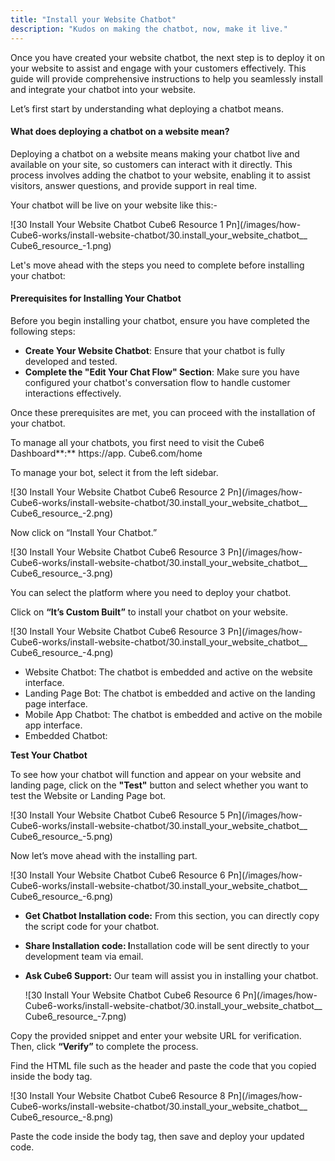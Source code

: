```yaml
---
title: "Install your Website Chatbot"
description: "Kudos on making the chatbot, now, make it live."
---
```


Once you have created your website chatbot, the next step is to deploy it on your website to assist and engage with your customers effectively. This guide will provide comprehensive instructions to help you seamlessly install and integrate your chatbot into your website.

Let’s first start by understanding what deploying a chatbot means.

#### **What does deploying a chatbot on a website mean?**

Deploying a chatbot on a website means making your chatbot live and available on your site, so customers can interact with it directly. This process involves adding the chatbot to your website, enabling it to assist visitors, answer questions, and provide support in real time.

Your chatbot will be live on your website like this:-

![30 Install Your Website Chatbot  Cube6 Resource 1 Pn](/images/how- Cube6-works/install-website-chatbot/30.install_your_website_chatbot__ Cube6_resource_-1.png)

Let's move ahead with the steps you need to complete before installing your chatbot:

#### **Prerequisites for Installing Your Chatbot**

Before you begin installing your chatbot, ensure you have completed the following steps:

- **Create Your Website Chatbot**: Ensure that your chatbot is fully developed and tested.
- **Complete the "Edit Your Chat Flow" Section**: Make sure you have configured your chatbot's conversation flow to handle customer interactions effectively.

Once these prerequisites are met, you can proceed with the installation of your chatbot.

To manage all your chatbots, you first need to visit the  Cube6 Dashboard\*\*:\*\* https://app. Cube6.com/home

To manage your bot, select it from the left sidebar.

![30 Install Your Website Chatbot  Cube6 Resource 2 Pn](/images/how- Cube6-works/install-website-chatbot/30.install_your_website_chatbot__ Cube6_resource_-2.png)

Now click on “Install Your Chatbot.”

![30 Install Your Website Chatbot  Cube6 Resource 3 Pn](/images/how- Cube6-works/install-website-chatbot/30.install_your_website_chatbot__ Cube6_resource_-3.png)

You can select the platform where you need to deploy your chatbot.

Click on **“It’s Custom Built”** to install your chatbot on your website.

![30 Install Your Website Chatbot  Cube6 Resource 3 Pn](/images/how- Cube6-works/install-website-chatbot/30.install_your_website_chatbot__ Cube6_resource_-4.png)

- Website Chatbot: The chatbot is embedded and active on the website interface.
- Landing Page Bot: The chatbot is embedded and active on the landing page interface.
- Mobile App Chatbot: The chatbot is embedded and active on the mobile app interface.
- Embedded Chatbot:

**Test Your Chatbot**

To see how your chatbot will function and appear on your website and landing page, click on the **"Test"** button and select whether you want to test the Website or Landing Page bot.

![30 Install Your Website Chatbot  Cube6 Resource 5 Pn](/images/how- Cube6-works/install-website-chatbot/30.install_your_website_chatbot__ Cube6_resource_-5.png)

Now let’s move ahead with the installing part.

![30 Install Your Website Chatbot  Cube6 Resource 6 Pn](/images/how- Cube6-works/install-website-chatbot/30.install_your_website_chatbot__ Cube6_resource_-6.png)

- **Get Chatbot Installation code:** From this section, you can directly copy the script code for your chatbot.
- **Share Installation code: I**nstallation code will be sent directly to your development team via email.
- **Ask  Cube6 Support:** Our team will assist you in installing your chatbot.

  ![30 Install Your Website Chatbot  Cube6 Resource 6 Pn](/images/how- Cube6-works/install-website-chatbot/30.install_your_website_chatbot__ Cube6_resource_-7.png)

Copy the provided snippet and enter your website URL for verification. Then, click **“Verify”** to complete the process.

Find the HTML file such as the header and paste the code that you copied inside the body tag.

![30 Install Your Website Chatbot  Cube6 Resource 8 Pn](/images/how- Cube6-works/install-website-chatbot/30.install_your_website_chatbot__ Cube6_resource_-8.png)

Paste the code inside the body tag, then save and deploy your updated code.